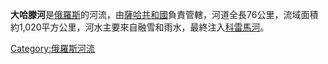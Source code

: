{{Unreferenced|time=2021-12-15T16:03:06+00:00}}
{{noteTA
|1=zh-cn:科雷马; zh-hk:科雷馬; zh-tw:科力馬; 
}}
'''大哈滕河'''是[[俄羅斯|俄羅斯]]的河流，由[[薩哈共和國|薩哈共和國]]負責管轄，河道全長76公里，流域面積約1,020平方公里，河水主要來自融雪和雨水，最終注入[[科雷馬河|科雷馬河]]。

{{Russia-geo-stub}}

[[Category:俄羅斯河流|Category:俄羅斯河流]]